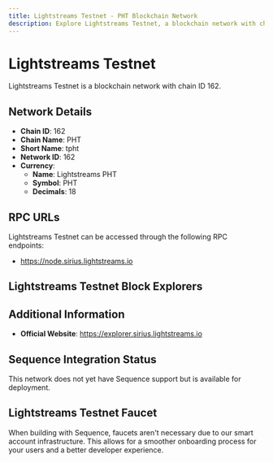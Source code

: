 ```yaml
--- 
title: Lightstreams Testnet - PHT Blockchain Network
description: Explore Lightstreams Testnet, a blockchain network with chain ID 162. Learn about its native currency, Lightstreams PHT, and how to interact with the network.
---
```


# Lightstreams Testnet

Lightstreams Testnet is a blockchain network with chain ID 162.

## Network Details

- **Chain ID**: 162
- **Chain Name**: PHT
- **Short Name**: tpht
- **Network ID**: 162
- **Currency**: 
  - **Name**: Lightstreams PHT
  - **Symbol**: PHT
  - **Decimals**: 18

## RPC URLs

Lightstreams Testnet can be accessed through the following RPC endpoints:

- https://node.sirius.lightstreams.io

## Lightstreams Testnet Block Explorers



## Additional Information

- **Official Website**: https://explorer.sirius.lightstreams.io

## Sequence Integration Status

This network does not yet have Sequence support but is available for deployment.

## Lightstreams Testnet Faucet

When building with Sequence, faucets aren't necessary due to our smart account infrastructure. This allows for a smoother onboarding process for your users and a better developer experience.
